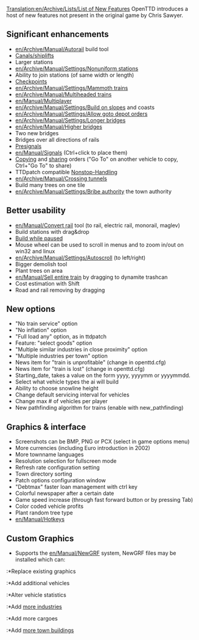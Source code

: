 [[Translation:en/Archive/Lists/List of New Features]]
OpenTTD introduces a host of new features not present in the original game by Chris Sawyer.

==Significant enhancements==
*[[en/Archive/Manual/Autorail]] build tool
*[[en/Manual/Water Transport Tiles|Canals/shiplifts]]
*Larger stations
*[[en/Archive/Manual/Settings/Nonuniform stations]]
*Ability to join stations (of same width or length)
*[[en/Manual/Waypoints|Checkpoints]]
*[[en/Archive/Manual/Settings/Mammoth trains]]
*[[en/Archive/Manual/Multiheaded trains]]
*[[en/Manual/Multiplayer]]
*[[en/Archive/Manual/Settings/Build on slopes]] and coasts
*[[en/Archive/Manual/Settings/Allow goto depot orders]]
*[[en/Archive/Manual/Settings/Longer bridges]]
*[[en/Archive/Manual/Higher bridges]]
*Two new bridges
*Bridges over all directions of rails
*[[en/Manual/Signals#pre-signals|Presignals]]
*[[en/Manual/Signals]] (Ctrl+click to place them)
*[[en/Manual/Orders|Copying]] and [[en/Manual/Orders|sharing]] orders ("Go To" on another vehicle to copy, Ctrl+"Go To" to share)
*TTDpatch compatible [[en/Archive/Manual/Non-stop|Nonstop-Handling]]
*[[en/Archive/Manual/Crossing tunnels]]
*Build many trees on one tile
*[[en/Archive/Manual/Settings/Bribe authority]] the town authority

==Better usability==
* [[en/Manual/Convert rail]] tool (to rail, electric rail, monorail, maglev)
* Build stations with drag&drop
* [[en/Manual/Cheats#build-while-in-pause-mode|Build while paused]]
* Mouse wheel can be used to scroll in menus and to zoom in/out on win32 and linux
* [[en/Archive/Manual/Settings/Autoscroll]] (to left/right)
* Bigger demolish tool
* Plant trees on area
* [[en/Manual/Sell entire train]] by dragging to dynamite trashcan
* Cost estimation with Shift
* Road and rail removing by dragging

==New options==
* "No train service" option
* "No inflation" option
* "Full load any" option, as in ttdpatch
* Feature: "select goods" option
* "Multiple similar industries in close proximity" option
* "Multiple industries per town" option
* News item for "train is unprofitable" (change in openttd.cfg)
* News item for "train is lost" (change in openttd.cfg)
* Starting_date, takes a value on the form yyyy, yyyymm or yyyymmdd.
* Select what vehicle types the ai will build
* Ability to choose snowline height
* Change default servicing interval for vehicles
* Change max # of vehicles per player
* New pathfinding algorithm for trains (enable with new_pathfinding)

==Graphics & interface==
* Screenshots can be BMP, PNG or PCX (select in game options menu)
* More currencies (including Euro introduction in 2002)
* More townname languages
* Resolution selection for fullscreen mode
* Refresh rate configuration setting
* Town directory sorting
* Patch options configuration window
* "Debtmax" faster loan management with ctrl key
* Colorful newspaper after a certain date
* Game speed increase (through fast forward button or by pressing Tab)
* Color coded vehicle profits
* Plant random tree type
* [[en/Manual/Hotkeys]]

==Custom Graphics==
*Supports the [[en/Manual/NewGRF]] system, NewGRF files may be installed which can:
:*Replace existing graphics
:*Add additional vehicles
:*Alter vehicle statistics
:*Add [[en/Archive/Manual/NewGRF Industries|more industries]]
:*Add more cargoes
:*Add [[en/Archive/Manual/NewGRF Houses|more town buildings]]